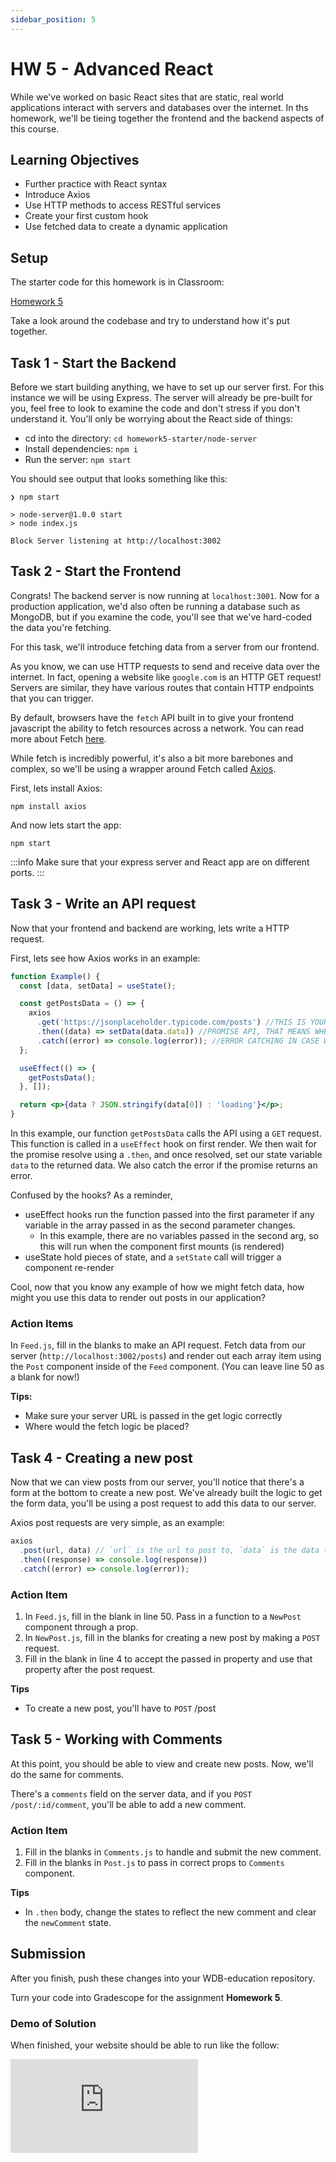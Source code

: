```yaml
---
sidebar_position: 5
---
```


# HW 5 - Advanced React

While we've worked on basic React sites that are static, real world applications
interact with servers and databases over the internet. In ths homework, we'll be
tieing together the frontend and the backend aspects of this course.

## Learning Objectives 

- Further practice with React syntax
- Introduce Axios
- Use HTTP methods to access RESTful services
- Create your first custom hook
- Use fetched data to create a dynamic application

## Setup

The starter code for this homework is in Classroom:

[Homework 5](https://classroom.github.com/a/bEYzWDu3)

Take a look around the codebase and try to understand how it's put together.

## Task 1 - Start the Backend

Before we start building anything, we have to set up our server first. For this
instance we will be using Express. The server will already be pre-built for you,
feel free to look to examine the code and don't stress if you don't understand
it. You'll only be worrying about the React side of things:

- cd into the directory: `cd homework5-starter/node-server`
- Install dependencies: `npm i`
- Run the server: `npm start`

You should see output that looks something like this:

```shell
❯ npm start

> node-server@1.0.0 start
> node index.js

Block Server listening at http://localhost:3002
```

## Task 2 - Start the Frontend

Congrats! The backend server is now running at `localhost:3001`. Now for a
production application, we'd also often be running a database such as MongoDB,
but if you examine the code, you'll see that we've hard-coded the data you're
fetching.

For this task, we'll introduce fetching data from a server from our frontend.

As you know, we can use HTTP requests to send and receive data over the
internet. In fact, opening a website like `google.com` is an HTTP GET request!
Servers are similar, they have various routes that contain HTTP endpoints that
you can trigger.

By default, browsers have the `fetch` API built in to give your frontend
javascript the ability to fetch resources across a network. You can read more
about Fetch [here](https://developer.mozilla.org/en-US/docs/Web/API/Fetch_API).

While fetch is incredibly powerful, it's also a bit more barebones and complex,
so we'll be using a wrapper around Fetch called
[Axios](https://axios-http.com/docs/intro).

First, lets install Axios:

```shell
npm install axios
```

And now lets start the app:

```npm
npm start
```

:::info Make sure that your express server and React app are on different ports.
:::

## Task 3 - Write an API request

Now that your frontend and backend are working, lets write a HTTP request.

First, lets see how Axios works in an example:

```jsx live
function Example() {
  const [data, setData] = useState();

  const getPostsData = () => {
    axios
      .get('https://jsonplaceholder.typicode.com/posts') //THIS IS YOUR URL OF YOUR API
      .then((data) => setData(data.data)) //PROMISE API, THAT MEANS WHEN YOU GET THE DATA WHAT DO I DO WITH IT
      .catch((error) => console.log(error)); //ERROR CATCHING IN CASE WE RECEIVE AN ERROR
  };

  useEffect(() => {
    getPostsData();
  }, []);

  return <p>{data ? JSON.stringify(data[0]) : 'loading'}</p>;
}
```

In this example, our function `getPostsData` calls the API using a `GET`
request. This function is called in a `useEffect` hook on first render. We then
wait for the promise resolve using a `.then`, and once resolved, set our state
variable `data` to the returned data. We also catch the error if the promise
returns an error.

Confused by the hooks? As a reminder,

- useEffect hooks run the function passed into the first parameter if any
  variable in the array passed in as the second parameter changes.
  - In this example, there are no variables passed in the second arg, so this
    will run when the component first mounts (is rendered)
- useState hold pieces of state, and a `setState` call will trigger a component
  re-render

Cool, now that you know any example of how we might fetch data, how might you
use this data to render out posts in our application?

### Action Items

In `Feed.js`, fill in the blanks to make an API request. Fetch data from our server (`http://localhost:3002/posts`) and render out each
array item using the `Post` component inside of the `Feed` component. (You can leave line 50 as a blank for now!)

**Tips:**

- Make sure your server URL is passed in the get logic correctly
- Where would the fetch logic be placed?

## Task 4 - Creating a new post

Now that we can view posts from our server, you'll notice that there's a form at
the bottom to create a new post. We've already built the logic to get the form
data, you'll be using a post request to add this data to our server.

Axios post requests are very simple, as an example:

```js
axios
  .post(url, data) // `url` is the url to post to, `data` is the data to send in the body of the HTTP request
  .then((response) => console.log(response))
  .catch((error) => console.log(error));
```

### Action Item

1. In `Feed.js`, fill in the blank in line 50. Pass in a function to a `NewPost` component through a prop.
2. In `NewPost.js`, fill in the blanks for creating a new post by making a `POST` request.
3. Fill in the blank in line 4 to accept the passed in property and use that property after the post request.

**Tips**

- To create a new post, you'll have to `POST` /post

## Task 5 - Working with Comments

At this point, you should be able to view and create new posts. Now, we'll do
the same for comments.

There's a `comments` field on the server data, and if you `POST`
`/post/:id/comment`, you'll be able to add a new comment.

### Action Item

1. Fill in the blanks in `Comments.js` to handle and submit the new comment.
2. Fill in the blanks in `Post.js` to pass in correct props to `Comments` component.

**Tips**
- In `.then` body, change the states to reflect the new comment and clear the `newComment` state.


## Submission

After you finish, push these changes into your WDB-education repository.

Turn your code into Gradescope for the assignment **Homework 5**.

### Demo of Solution

When finished, your website should be able to run like the follow:

<iframe
  src="https://www.loom.com/embed/843dd029aa584d1398b129145b8d5968"
  frameborder="0"
  webkitallowfullscreen
  mozallowfullscreen
  allowfullscreen
  style={{ height: '300px' }}
/>

Note the UI doesn't have to be the same.

---

**Contributors**

- [Caelin Sutch](https://www.linkedin.com/in/caelinsutch)
- Rebecca Won
- Ethan Pang
